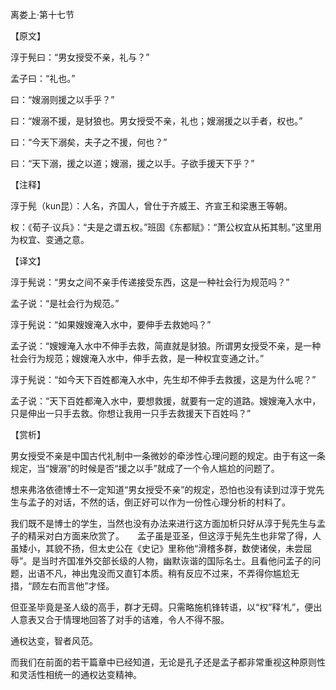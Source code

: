 

离娄上·第十七节

【原文】

淳于髡曰：“男女授受不亲，礼与？”

孟子曰：“礼也。”

曰：“嫂溺则援之以手乎？”

曰：“嫂溺不援，是豺狼也。男女授受不亲，礼也；嫂溺援之以手者，权也。”

曰：“今天下溺矣，夫子之不援，何也？”

曰：“天下溺，援之以道；嫂溺，援之以手。子欲手援天下乎？”

【注释】

淳于髡（kun昆）：人名，齐国人，曾仕于齐威王、齐宣王和梁惠王等朝。

权：《荀子·议兵》：“夫是之谓五权。”班固《东都赋》：“萧公权宜从拓其制。”这里用为权宜、变通之意。

【译文】

淳于髡说：“男女之间不亲手传递接受东西，这是一种社会行为规范吗？”

孟子说：“是社会行为规范。”

淳于髡说：“如果嫂嫂淹入水中，要伸手去救她吗？”

孟子说：“嫂嫂淹入水中不伸手去救，简直就是豺狼。所谓男女授受不亲，是一种社会行为规范；嫂嫂淹入水中，伸手去救，是一种权宜变通之计。”

淳于髡说：“如今天下百姓都淹入水中，先生却不伸手去救援，这是为什么呢？”

孟子说：“天下百姓都淹入水中，要想救援，就要有一定的道路。嫂嫂淹入水中，只是伸出一只手去救。你想让我用一只手去救援天下百姓吗？”

【赏析】

男女授受不亲是中国古代礼制中一条微妙的牵涉性心理问题的规定。由于有这一条规定，当“嫂溺”的时候是否“援之以手”就成了一个令人尴尬的问题了。

想来弗洛依德博士不一定知道“男女授受不亲”的规定，恐怕也没有读到过淳于党先生与孟子的对话，不然的话，倒正好可以作为一份性心理分析的村料了。

我们既不是博士的学生，当然也没有办法来进行这方面加析只好从淳于髡先生与孟子的精采对白方面来欣赏了。　　孟子虽是亚圣，但这淳于髡先生也非常了得，人虽矮小，其貌不扬，但太史公在《史记》里称他“滑稽多群，数使诸侯，未尝屈辱”。是当时齐国准外交部长级的人物，幽默诙谐的国际名士。且看他问孟子的问题，出语不凡，神出鬼没而又直钉本质。稍有反应不过来，不弄得你尴尬无措，“顾左右而言他”才怪。

但亚圣毕竟是圣人级的高手，群才无碍。只需略施机锋转语，以“权”释‘札”，便出人意表又合于情理地回答了对手的诘难，令人不得不服。

通权达变，智者风范。

而我们在前面的若干篇章中已经知道，无论是孔子还是孟子都非常重视这种原则性和灵活性相统一的通权达变精神。

